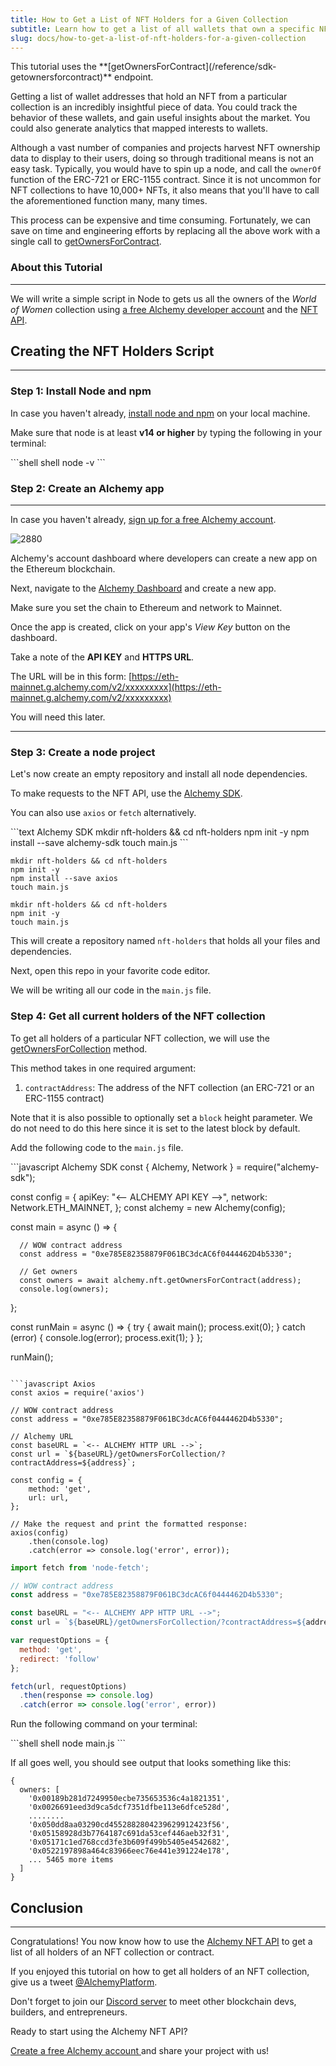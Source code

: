 ```yaml
---
title: How to Get a List of NFT Holders for a Given Collection
subtitle: Learn how to get a list of all wallets that own a specific NFT collection.
slug: docs/how-to-get-a-list-of-nft-holders-for-a-given-collection
---
```



<Info>
  This tutorial uses the **[getOwnersForContract](/reference/sdk-getownersforcontract)** endpoint.
</Info>

Getting a list of wallet addresses that hold an NFT from a particular collection is an incredibly insightful piece of data. You could track the behavior of these wallets, and gain useful insights about the market. You could also generate analytics that mapped interests to wallets.

Although a vast number of companies and projects harvest NFT ownership data to display to their users, doing so through traditional means is not an easy task. Typically, you would have to spin up a node, and call the `ownerOf` function of the ERC-721 or ERC-1155 contract. Since it is not uncommon for NFT collections to have 10,000+ NFTs, it also means that you'll have to call the aforementioned function many, many times.

This process can be expensive and time consuming. Fortunately, we can save on time and engineering efforts by replacing all the above work with a single call to [getOwnersForContract](/reference/sdk-getownersforcontract).

### About this Tutorial

***

We will write a simple script in Node to gets us all the owners of the *World of Women* collection using [a free Alchemy developer account](https://alchemy.com/?a=89adfa3b06) and the [NFT API](/reference/nft-api-quickstart).

## Creating the NFT Holders Script

***

### Step 1: Install Node and npm

In case you haven't already, [install node and npm](https://nodejs.org/en/download/) on your local machine.

Make sure that node is at least **v14 or higher** by typing the following in your terminal:

<CodeGroup>
  ```shell shell
  node -v
  ```
</CodeGroup>

### Step 2: Create an Alchemy app

***

In case you haven't already, [sign up for a free Alchemy account](https://alchemy.com/?a=89adfa3b06).

![2880](/images/0ef4b4e-Screenshot_2022-10-30_at_9.20.50_PM.png "Screenshot 2022-10-30 at 9.20.50 PM.png")

Alchemy's account dashboard where developers can create a new app on the Ethereum blockchain.

Next, navigate to the [Alchemy Dashboard](https://dashboard.alchemy.com/signup/?a=89adfa3b06) and create a new app.

Make sure you set the chain to Ethereum and network to Mainnet.

Once the app is created, click on your app's *View Key* button on the dashboard.

Take a note of the **API KEY** and **HTTPS URL**.

The URL will be in this form: [https://eth-mainnet.g.alchemy.com/v2/xxxxxxxxx](https://eth-mainnet.g.alchemy.com/v2/xxxxxxxxx)

You will need this later.

***

### Step 3: Create a node project

Let's now create an empty repository and install all node dependencies.

To make requests to the NFT API, use the [Alchemy SDK](/reference/alchemy-sdk-quickstart).

You can also use `axios` or `fetch` alternatively.

<CodeGroup>
  ```text Alchemy SDK
  mkdir nft-holders && cd nft-holders
  npm init -y
  npm install --save alchemy-sdk
  touch main.js
  ```

  ```text Axios
  mkdir nft-holders && cd nft-holders
  npm init -y
  npm install --save axios
  touch main.js
  ```

  ```text Fetch
  mkdir nft-holders && cd nft-holders
  npm init -y
  touch main.js
  ```
</CodeGroup>

This will create a repository named `nft-holders` that holds all your files and dependencies.

Next, open this repo in your favorite code editor.

We will be writing all our code in the `main.js` file.

### Step 4: Get all current holders of the NFT collection

To get all holders of a particular NFT collection, we will use the [getOwnersForCollection](/reference/getownersforcollection) method.

This method takes in one required argument:

1. `contractAddress`: The address of the NFT collection (an ERC-721 or an ERC-1155 contract)

Note that it is also possible to optionally set a `block` height parameter. We do not need to do this here since it is set to the latest block by default.

Add the following code to the `main.js` file.

<CodeGroup>
  ```javascript Alchemy SDK
  const { Alchemy, Network } = require("alchemy-sdk");

  const config = {
      apiKey: "<-- ALCHEMY API KEY -->",
      network: Network.ETH_MAINNET,
  };
  const alchemy = new Alchemy(config);

  const main = async () => {

      // WOW contract address
      const address = "0xe785E82358879F061BC3dcAC6f0444462D4b5330";

      // Get owners 
      const owners = await alchemy.nft.getOwnersForContract(address);
      console.log(owners);
  };

  const runMain = async () => {
      try {
          await main();
          process.exit(0);
      } catch (error) {
          console.log(error);
          process.exit(1);
      }
  };

  runMain();
  ```

  ```javascript Axios
  const axios = require('axios')

  // WOW contract address
  const address = "0xe785E82358879F061BC3dcAC6f0444462D4b5330";

  // Alchemy URL
  const baseURL = `<-- ALCHEMY HTTP URL -->`;
  const url = `${baseURL}/getOwnersForCollection/?contractAddress=${address}`;

  const config = {
      method: 'get',
      url: url,
  };

  // Make the request and print the formatted response:
  axios(config)
      .then(console.log)
      .catch(error => console.log('error', error));
  ```

  ```javascript Fetch
  import fetch from 'node-fetch';

  // WOW contract address
  const address = "0xe785E82358879F061BC3dcAC6f0444462D4b5330";

  const baseURL = "<-- ALCHEMY APP HTTP URL -->";
  const url = `${baseURL}/getOwnersForCollection/?contractAddress=${address}`;

  var requestOptions = {
    method: 'get',
    redirect: 'follow'
  };

  fetch(url, requestOptions)
    .then(response => console.log)
    .catch(error => console.log('error', error))
  ```
</CodeGroup>

Run the following command on your terminal:

<CodeGroup>
  ```shell shell
  node main.js
  ```
</CodeGroup>

If all goes well, you should see output that looks something like this:

```
{
  owners: [
    '0x00189b281d7249950ecbe735653536c4a1821351',
    '0x0026691eed3d9ca5dcf7351dfbe113e6dfce528d',
    ........
    '0x050dd8aa03290cd4552882804239629912423f56',
    '0x05158928d3b7764187c691da53cef446aeb32f31',
    '0x05171c1ed768ccd3fe3b609f499b5405e4542682',
    '0x0522197898a464c83966eec76e441e391224e178',
    ... 5465 more items
  ]
}
```

## Conclusion

***

Congratulations! You now know how to use the [Alchemy NFT API](/reference/nft-api) to get a list of all holders of an NFT collection or contract.

If you enjoyed this tutorial on how to get all holders of an NFT collection, give us a tweet [@AlchemyPlatform](https://twitter.com/AlchemyPlatform).

Don't forget to join our [Discord server](https://www.alchemy.com/discord) to meet other blockchain devs, builders, and entrepreneurs.

Ready to start using the Alchemy NFT API?

[Create a free Alchemy account ](https://alchemy.com/?a=89adfa3b06)and share your project with us!

